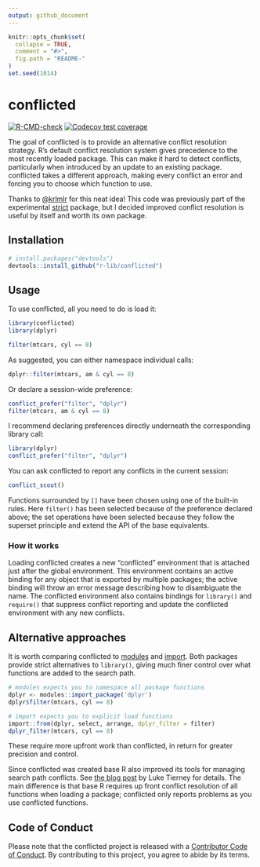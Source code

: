 ```yaml
---
output: github_document
---
```


<!-- README.md is generated from README.Rmd. Please edit that file -->

```r
knitr::opts_chunk$set(
  collapse = TRUE,
  comment = "#>",
  fig.path = "README-"
)
set.seed(1014)
```

# conflicted

<!-- badges: start -->
[![R-CMD-check](https://github.com/r-lib/conflicted/workflows/R-CMD-check/badge.svg)](https://github.com/r-lib/conflicted/actions)
[![Codecov test coverage](https://codecov.io/gh/r-lib/conflicted/branch/main/graph/badge.svg)](https://app.codecov.io/gh/r-lib/conflicted?branch=main)
<!-- badges: end -->

The goal of conflicted is to provide an alternative conflict resolution strategy. R's default conflict resolution system gives precedence to the most recently loaded package. This can make it hard to detect conflicts, particularly when introduced by an update to an existing package. conflicted takes a different approach, making every conflict an error and forcing you to choose which function to use.

Thanks to [\@krlmlr](https://github.com/krlmlr) for this neat idea! This code was previously part of the experimental [strict](https://github.com/hadley/strict) package, but I decided improved conflict resolution is useful by itself and worth its own package.

## Installation

```r
# install.packages("devtools")
devtools::install_github("r-lib/conflicted")
```

## Usage

To use conflicted, all you need to do is load it:

```r
library(conflicted)
library(dplyr)

filter(mtcars, cyl == 8)
```

As suggested, you can either namespace individual calls:

```r
dplyr::filter(mtcars, am & cyl == 8)
```

Or declare a session-wide preference:

```r
conflict_prefer("filter", "dplyr")
filter(mtcars, am & cyl == 8)
```

I recommend declaring preferences directly underneath the corresponding library call:

```r
library(dplyr)
conflict_prefer("filter", "dplyr")
```

You can ask conflicted to report any conflicts in the current session:

```r
conflict_scout()
```

Functions surrounded by `[]` have been chosen using one of the built-in rules. Here `filter()` has been selected because of the preference declared above; the set operations have been selected because they follow the superset principle and extend the API of the base equivalents.

### How it works

Loading conflicted creates a new "conflicted" environment that is attached just after the global environment. This environment contains an active binding for any object that is exported by multiple packages; the active binding will throw an error message describing how to disambiguate the name. The conflicted environment also contains bindings for `library()` and `require()` that suppress conflict reporting and update the conflicted environment with any new conflicts.

## Alternative approaches

It is worth comparing conflicted to [modules](https://github.com/klmr/modules) and [import](https://github.com/rticulate/import). Both packages provide strict alternatives to `library()`, giving much finer control over what functions are added to the search path. 

```r
# modules expects you to namespace all package functions
dplyr <- modules::import_package('dplyr')
dplyr$filter(mtcars, cyl == 8)

# import expects you to explicit load functions
import::from(dplyr, select, arrange, dplyr_filter = filter)
dplyr_filter(mtcars, cyl == 8)
```

These require more upfront work than conflicted, in return for greater precision and control.

Since conflicted was created base R also improved its tools for managing search path conflicts. See [the blog post](https://developer.r-project.org/Blog/public/2019/03/19/managing-search-path-conflicts/) by Luke Tierney for details. The main difference is that base R requires up front conflict resolution of all functions when loading a package; conflicted only reports problems as you use conflicted functions.

## Code of Conduct

Please note that the conflicted project is released with a [Contributor Code of Conduct](https://conflicted.r-lib.org/CODE_OF_CONDUCT.html). By contributing to this project, you agree to abide by its terms.
